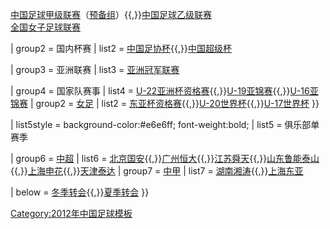 {{Navbox
| name   = 2012年中国足球
| title  = 2012年[[中国足球运动|中国足球]]
| above  = {{align|left|&nbsp;« {{smaller|[[Template:2011年中国足球|2011]]}} }} {{align|right|{{smaller|[[Template:2013年中国足球|2013]]}} »&nbsp;}}

<!-- NBSPs prevent wrapping-->
| group1 = 国内联赛
| list1  = [[2012年中国足球超级联赛|中国足球超级联赛]]（[[2012年中国足球超级联赛预备队联赛|预备组]]）{{,}}[[2012年中国足球甲级联赛|中国足球甲级联赛]]（[[2012年中国足球甲级联赛预备队联赛|预备组]]）{{,}}[[2012年中国足球乙级联赛|中国足球乙级联赛]] <br>[[2012年全国女子足球联赛|全国女子足球联赛]]

| group2 = 国内杯赛
| list2  = [[2012年中国足协杯|中国足协杯]]{{,}}[[2012年中国足球协会超级杯|中国超级杯]]

| group3 = 亚洲联赛
| list3  = [[2012年亚足联冠军联赛|亚洲冠军联赛]]

| group4 = 国家队赛事
| list4  = 
{{Navbox subgroup
| group1 =[[中国国家足球队|男足]]
| list1 = [[2014年世界杯外围赛 (亚洲区)|世界杯资格赛]]{{,}}[[2013年亞足聯U22亞洲盃資格賽|U-22亚洲杯资格赛]]{{,}}[[2012年亞足聯U19青年錦標賽|U-19亚锦赛]]{{,}}[[2012年亚足联U16少年锦标赛|U-16亚锦赛]]
| group2 = [[中国国家女子足球队|女足]]
| list2 = [[2013年東亞盃女子足球賽|东亚杯资格赛]]{{,}}[[2012年U20女子世界杯|U-20世界杯]]{{,}}[[2012年U17女子世界杯|U-17世界杯]]
}}

| list5style = background-color:#e6e6ff; font-weight:bold;
| list5      = 俱乐部单赛季

| group6 = [[2012年中国足球超级联赛|中超]]
| list6  = [[北京国安足球俱乐部2012赛季|北京国安]]{{,}}[[广州恒大足球俱乐部2012赛季|广州恒大]]{{,}}[[江苏舜天足球俱乐部2012赛季|江苏舜天]]{{,}}[[山东鲁能泰山足球俱乐部2012赛季|山东鲁能泰山]]{{,}}[[上海申花足球俱乐部2012赛季|上海申花]]{{,}}[[天津泰达足球俱乐部2012赛季|天津泰达]]
| group7 = [[2012年中国足球甲级联赛|中甲]]
| list7  = [[湖南湘涛足球俱乐部2012赛季|湖南湘涛]]{{,}}[[上海东亚足球俱乐部2012赛季|上海东亚]]

| below  = [[2012年中国足球联赛冬季转会列表|冬季转会]]{{,}}[[:en:List of Chinese football transfers summer 2012|夏季转会]]
}}

<noinclude>
[[Category:2012年中国足球模板]]
</noinclude>